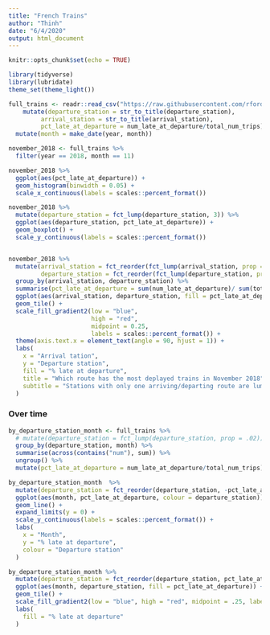 ```yaml
---
title: "French Trains"
author: "Thinh"
date: "6/4/2020"
output: html_document
---
```


```r
knitr::opts_chunk$set(echo = TRUE)
```


```r
library(tidyverse)
library(lubridate)
theme_set(theme_light())

full_trains <- readr::read_csv("https://raw.githubusercontent.com/rfordatascience/tidytuesday/master/data/2019/2019-02-26/full_trains.csv") %>% 
    mutate(departure_station = str_to_title(departure_station),
         arrival_station = str_to_title(arrival_station),
         pct_late_at_departure = num_late_at_departure/total_num_trips) %>% 
  mutate(month = make_date(year, month))

```


```r
november_2018 <- full_trains %>% 
  filter(year == 2018, month == 11) 

november_2018 %>% 
  ggplot(aes(pct_late_at_departure)) + 
  geom_histogram(binwidth = 0.05) + 
  scale_x_continuous(labels = scales::percent_format())

november_2018 %>% 
  mutate(departure_station = fct_lump(departure_station, 3)) %>% 
  ggplot(aes(departure_station, pct_late_at_departure)) + 
  geom_boxplot() + 
  scale_y_continuous(labels = scales::percent_format())


november_2018 %>% 
  mutate(arrival_station = fct_reorder(fct_lump(arrival_station, prop = .01), pct_late_at_departure),
         departure_station = fct_reorder(fct_lump(departure_station, prop = .01), pct_late_at_departure)) %>% 
  group_by(arrival_station, departure_station) %>% 
  summarise(pct_late_at_departure = sum(num_late_at_departure)/ sum(total_num_trips)) %>% 
  ggplot(aes(arrival_station, departure_station, fill = pct_late_at_departure)) +
  geom_tile() + 
  scale_fill_gradient2(low = "blue", 
                       high = "red", 
                       midpoint = 0.25, 
                       labels = scales::percent_format()) +
  theme(axis.text.x = element_text(angle = 90, hjust = 1)) +
  labs(
    x = "Arrival tation",
    y = "Departure station",
    fill = "% late at departure",
    title = "Which route has the most deplayed trains in November 2018",
    subtitle = "Stations with only one arriving/departing route are lumped in to 'Other' "
  )
```


### Over time 

```r
by_departure_station_month <- full_trains %>%
  # mutate(departure_station = fct_lump(departure_station, prop = .02)) %>% %
  group_by(departure_station, month) %>% 
  summarise(across(contains("num"), sum)) %>% 
  ungroup() %>% 
  mutate(pct_late_at_departure = num_late_at_departure/total_num_trips) 

by_departure_station_month  %>% 
  mutate(departure_station = fct_reorder(departure_station, -pct_late_at_departure, last)) %>% 
  ggplot(aes(month, pct_late_at_departure, colour = departure_station)) +
  geom_line() + 
  expand_limits(y = 0) + 
  scale_y_continuous(labels = scales::percent_format()) + 
  labs(
    x = "Month",
    y = "% late at departure",
    colour = "Departure station"
  )

by_departure_station_month %>% 
  mutate(departure_station = fct_reorder(departure_station, pct_late_at_departure)) %>% 
  ggplot(aes(month, departure_station, fill = pct_late_at_departure)) + 
  geom_tile() +
  scale_fill_gradient2(low = "blue", high = "red", midpoint = .25, labels = scales::percent_format()) +
  labs(
    fill = "% late at departure"
  )
```

